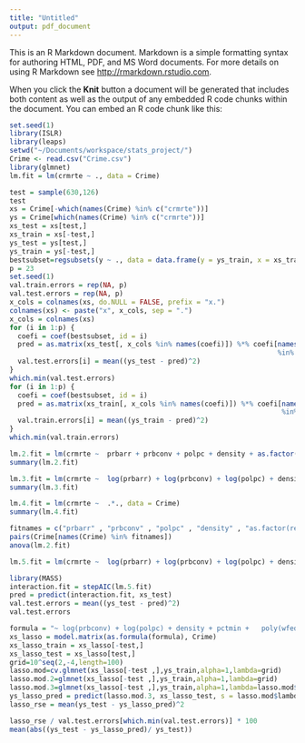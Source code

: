 ```yaml
---
title: "Untitled"
output: pdf_document
---
```


This is an R Markdown document. Markdown is a simple formatting syntax for authoring HTML, PDF, and MS Word documents. For more details on using R Markdown see <http://rmarkdown.rstudio.com>.

When you click the **Knit** button a document will be generated that includes both content as well as the output of any embedded R code chunks within the document. You can embed an R code chunk like this:

```R
set.seed(1)
library(ISLR)
library(leaps)
setwd("~/Documents/workspace/stats_project/")
Crime <- read.csv("Crime.csv")
library(glmnet)
lm.fit = lm(crmrte ~ ., data = Crime)
```

```R
test = sample(630,126)
test
xs = Crime[-which(names(Crime) %in% c("crmrte"))]
ys = Crime[which(names(Crime) %in% c("crmrte"))]
xs_test = xs[test,]
xs_train = xs[-test,]
ys_test = ys[test,]
ys_train = ys[-test,]
bestsubset=regsubsets(y ~ ., data = data.frame(y = ys_train, x = xs_train), nvmax = 23)
p = 23
set.seed(1)
val.train.errors = rep(NA, p)
val.test.errors = rep(NA, p)
x_cols = colnames(xs, do.NULL = FALSE, prefix = "x.")
colnames(xs) <- paste("x", x_cols, sep = ".")
x_cols = colnames(xs)
for (i in 1:p) {
  coefi = coef(bestsubset, id = i)
  pred = as.matrix(xs_test[, x_cols %in% names(coefi)]) %*% coefi[names(coefi) 
                                                                  %in% x_cols]
  val.test.errors[i] = mean((ys_test - pred)^2)
}
which.min(val.test.errors)
for (i in 1:p) {
  coefi = coef(bestsubset, id = i)
  pred = as.matrix(xs_train[, x_cols %in% names(coefi)]) %*% coefi[names(coefi) 
                                                                   %in% x_cols]
  val.train.errors[i] = mean((ys_train - pred)^2)
}
which.min(val.train.errors)
```

```R
lm.2.fit = lm(crmrte ~  prbarr + prbconv + polpc + density + as.factor(region) + pctmin + wfed + pctymle, data = Crime)
summary(lm.2.fit)
```

```R
lm.3.fit = lm(crmrte ~  log(prbarr) + log(prbconv) + log(polpc) + density + as.factor(region) + pctmin + poly(wfed,3) + pctymle, data = Crime)
summary(lm.3.fit)
```

```R
lm.4.fit = lm(crmrte ~  .*., data = Crime)
summary(lm.4.fit)
```

```R
fitnames = c("prbarr" , "prbconv" , "polpc" , "density" , "as.factor(region)" , "pctmin" , "wfed" , "pctymle", "crmrte")
pairs(Crime[names(Crime) %in% fitnames])
anova(lm.2.fit)
```

```R
lm.5.fit = lm(crmrte ~  log(prbarr) + log(prbconv) + log(polpc) + density + as.factor(region) + pctmin + poly(wfed,3) + pctymle + .*., data = Crime)
```

```R
library(MASS)
interaction.fit = stepAIC(lm.5.fit)
pred = predict(interaction.fit, xs_test)
val.test.errors = mean((ys_test - pred)^2)
val.test.errors
```

```R
formula = "~ log(prbconv) + log(polpc) + density + pctmin +   poly(wfed, 3) + pctymle + county + year + prbarr + prbconv +   prbpris + avgsen + polpc + taxpc + region + smsa + wcon +   wtuc + wtrd + wfir + wser + wmfg + wfed + wsta + wloc + mix +   county:year + county:avgsen + county:polpc + density:county +   pctmin:county + county:wcon + county:wtuc + county:wtrd +   county:wfir + county:wmfg + county:wsta + county:wloc + pctymle:county +   year:prbconv + year:prbpris + year:polpc + year:region +   year:smsa + pctmin:year + year:wtrd + year:wfir + year:wmfg +   year:wsta + year:mix + pctymle:year + prbarr:prbpris + prbarr:polpc +   density:prbarr + prbarr:region + pctmin:prbarr + prbarr:wcon +   prbarr:wtuc + prbarr:wtrd + prbarr:wfir + prbarr:wfed + prbconv:prbpris +   prbconv:polpc + prbconv:smsa + pctmin:prbconv + prbconv:wcon +   prbconv:wfir + prbconv:wser + prbconv:wmfg + prbconv:mix +   density:prbpris + prbpris:taxpc + prbpris:region + pctmin:prbpris +   prbpris:wcon + prbpris:wtrd + prbpris:wmfg + prbpris:wfed +   prbpris:wsta + prbpris:wloc + density:avgsen + avgsen:taxpc +   avgsen:region + avgsen:smsa + pctmin:avgsen + avgsen:wcon +   avgsen:wtrd + avgsen:wfir + avgsen:wser + avgsen:wfed + avgsen:mix +   pctymle:avgsen + polpc:region + polpc:smsa + pctmin:polpc +   polpc:wtuc + polpc:wtrd + polpc:wser + polpc:wmfg + polpc:wfed +   density:region + density:smsa + density:pctmin + density:wcon +   density:wtuc + density:wtrd + density:wsta + density:mix +   density:pctymle + taxpc:region + taxpc:smsa + pctmin:taxpc +   taxpc:wmfg + taxpc:wfed + taxpc:wsta + taxpc:wloc + region:smsa +   pctmin:region + region:wcon + region:wtuc + region:wtrd +   region:wfir + region:wser + region:wmfg + region:wfed + region:wsta +   region:wloc + region:mix + pctymle:region + pctmin:smsa +   smsa:wtuc + smsa:wtrd + smsa:wser + smsa:wmfg + smsa:wfed +   smsa:wsta + smsa:mix + pctymle:smsa + pctmin:wtrd + pctmin:wfir +   pctmin:wser + pctmin:wmfg + pctmin:wfed + pctmin:wsta + pctmin:wloc +   pctmin:mix + pctmin:pctymle + wcon:wtuc + wcon:wfir + wcon:wmfg +   wcon:wfed + wcon:wsta + wcon:mix + pctymle:wcon + wtuc:wsta +   wtuc:wloc + wtrd:wfir + wtrd:wmfg + wtrd:wsta + wtrd:mix +   wfir:wmfg + wfir:wfed + wfir:wsta + wfir:wloc + wfir:mix +   pctymle:wfir + wser:wmfg + wser:wfed + wser:wloc + wser:mix +   wmfg:wfed + pctymle:wmfg + wfed:wsta + wfed:wloc + wfed:mix +   wsta:wloc + wsta:mix + pctymle:wsta + pctymle:mix"
xs_lasso = model.matrix(as.formula(formula), Crime)
xs_lasso_train = xs_lasso[-test,]
xs_lasso_test = xs_lasso[test,]
grid=10^seq(2,-4,length=100)
lasso.mod=cv.glmnet(xs_lasso[-test ,],ys_train,alpha=1,lambda=grid)
lasso.mod.2=glmnet(xs_lasso[-test ,],ys_train,alpha=1,lambda=grid)
lasso.mod.3=glmnet(xs_lasso[-test ,],ys_train,alpha=1,lambda=lasso.mod$lambda.1se)
ys_lasso_pred = predict(lasso.mod.3, xs_lasso_test, s = lasso.mod$lambda.1se)
lasso_rse = mean(ys_test - ys_lasso_pred)^2
```

```R
lasso_rse / val.test.errors[which.min(val.test.errors)] * 100
mean(abs((ys_test - ys_lasso_pred)/ ys_test))
```

